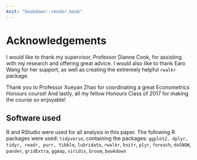 ```yaml
---
knit: "bookdown::render_book"
---
```


# Acknowledgements {-}

I would like to thank my supervisor, Professor Dianne Cook, for assisting with my research and offering great advice. I would also like to thank Earo Wang for her support, as well as creating the extremely helpful `rwalkr` package.  

Thank you to Professor Xueyan Zhao for coordinating a great Econometrics Honours course! And lastly, all my fellow Honours Class of 2017 for making the course so enjoyable!

## Software used

R and RStudio were used for all analysis in this paper. The following R packages were used: `tidyverse`, containing the packages: `ggplot2, dplyr, tidyr, readr, purr, tibble`, `lubridate`, `rwalkr`, `knitr`, `plyr`, `foreach`, `doSNOW`, `pander`, `gridExtra`, `ggmap`, `viridis`, `broom`, `bookdown`

